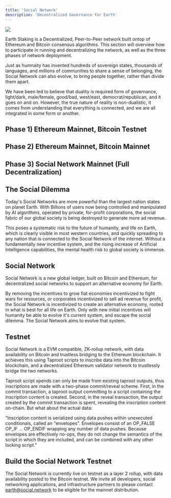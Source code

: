 ```yaml
---
title: 'Social Network'
description: 'Decentralized Governance for Earth'
---
```


[<img src="/images/governance.png" max-height="200px"/>](https://mainnet.earthstaking.com)

Earth Staking is a Decentralized, Peer-to-Peer network built ontop of Ethereum and Bitcoin consensus algorithms. This section will overview how to participate 
in running and decentralizing the network, as well as the three phases of network deployment.

Just as humnaity has invented hundreds of sovereign states, thousands of languages, and millions of communities to share a sense of belonging, the Social Network
can also evolve, to bring people together, rather than divide them apart.

We have been led to believe that duality is required form of governance, light/dark, male/female, good/bad, west/east, democrat/republican, and it goes on and on. However, the true nature of reality is non-dualistic, 
it comes from understanding that everything is connected, and we are all integrated in some form or another.

## Phase 1) Ethereum Mainnet, Bitcoin Testnet

## Phase 2) Ethereum Mainnet, Bitcoin Mainnet

## Phase 3) Social Network Mainnet (Full Decentralization)

## The Social Dilemma

Today's Social Networks are more powerful than the largest nation states on planet Earth. With Billions of users now being controlled and manipulated by AI algorithms,
operated by private, for-profit corporations, the social fabric of our global society is being destroyed to generate more ad revenue.

This poses a systematic risk to the future of humanity, and life on Earth, which is clearly visible in most western countries, and quickly spreading to any nation that is connected
to the Social Network of the internet. Without a fundamentally new incentive system, and the rising increase of Artificial Intelligence capabilities, the mental health risk to global society
is immense.

## Social Network

Social Network is a new global ledger, built on Bitcoin and Ethereum, for decentralized social networks to support an alternative economy for Earth.

By removing the incentives to grow fiat economies incentivized to fight wars for resources, or corporates incentivized to sell ad revenue for profit, the Social Network
is incentivized to create an alternative economy, rooted in what is best for all life on Earth. Only with new initial incentives will humanity be able to evolve it's current
system, and escape the social dilemma. The Social Network aims to evolve that system.

## Testnet


Social Network is a EVM compatible, ZK-rollup network, with data availability on Bitcoin and trustless bridging to the Ethereum blockchain. It achieves this using Taproot scripts to inscribe data into the Bitcoin blockchain, and a decentralized Ethereum validator network to trustlessly bridge the two networks.

Taproot script spends can only be made from existing taproot outputs, thus inscriptions are made with a two-phase commit/reveal scheme. First, in the commit transaction, a taproot output committing to a script containing the inscription content is created.
Second, in the reveal transaction, the output created by the commit transaction is spent, revealing the inscription content on-chain.
But what about the actual data:

“Inscription content is serialized using data pushes within unexecuted conditionals, called an "envelopes". Envelopes consist of an OP_FALSE OP_IF … OP_ENDIF  wrapping any number of data pushes. Because envelopes are effectively no-ops, they do not change the semantics of the script in which they are included, and can be combined with any other locking script.”





## Build the Social Network Testnet

The Social Network is currently live on testnet as a layer 2 rollup, with data availability posted to the Bitcoin testnet. We invite all 
developers, social networking applications, and infrastructure partners to please contact earth@social.network to be eligible for the mainnet distribution.